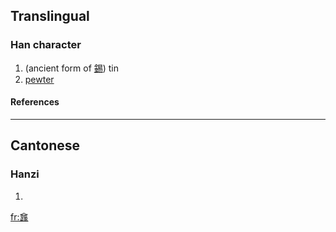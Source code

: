==Translingual==
===Han character===
{{Han char|rad=人|as=24|sn=26|four=|canj=人尸尸人 (OSSO)}}
# (ancient form of [[錫]]) tin
# [[pewter]]
====References====
{{Han ref|kx=0122.120|uh=34AA|ud=13482}}

----
==Cantonese==
===Hanzi===
{{yue-hanzi|jyut=|y=sek3}}
# {{defn|Cantonese}}

[[fr:㒪]]